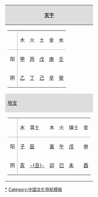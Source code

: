 {|align="right" style="border:1px solid #AAAAAA; margin:5px 0 5px 5px; text-align:center;"
!style="background-color:#DDDDDD;"|[[天干]]
|-
|
{|cellspacing="0" cellpadding="2" width="100%"
|-
|style="border-right:1px solid #AAAAAA; border-bottom:1px solid #AAAAAA;"| ||style="border-bottom:1px solid #AAAAAA;"|木||style="border-bottom:1px solid #AAAAAA;"|火||style="border-bottom:1px solid #AAAAAA;"|土||style="border-bottom:1px solid #AAAAAA;"|金||style="border-bottom:1px solid #AAAAAA;"|水
|-
|style="border-right:1px solid #AAAAAA;"|阳||[[甲 (天干)|甲]]||[[丙]]||[[戊]]||[[庚]]||[[壬]]
|-
|bgcolor="#EEEEEE" style="border-right:1px solid #AAAAAA;"|阴||bgcolor="#EEEEEE"|[[乙]]||bgcolor="#EEEEEE"|[[丁 (天干)|丁]]||bgcolor="#EEEEEE"|[[己 (天干)|己]]||bgcolor="#EEEEEE"|[[辛 (天干)|辛]]||bgcolor="#EEEEEE"|[[癸]]
|}
|------
!style="background-color:#DDDDDD;"|[[地支]]
|-
|
{|cellspacing="0" cellpadding="2" width="100%"
|-
|style="border-right:1px solid #AAAAAA; border-bottom:1px solid #AAAAAA;"| ||style="border-bottom:1px solid #AAAAAA;"|水||style="border-bottom:1px solid #AAAAAA;"|濕土||style="border-bottom:1px solid #AAAAAA;"|木||style="border-bottom:1px solid #AAAAAA;"|火||style="border-bottom:1px solid #AAAAAA;"|燥土||style="border-bottom:1px solid #AAAAAA;"|金
|-
|style="border-right:1px solid #AAAAAA;"|阳||[[子 (地支)|子]]||[[辰]]||[[寅]]||[[午]]||[[戌]]||[[申 (地支)|申]]
|-
|bgcolor="#EEEEEE" style="border-right:1px solid #AAAAAA;"|阴||bgcolor="#EEEEEE"|[[亥]]||bgcolor="#EEEEEE"|[[丑 (地支)|-{丑}-]]||bgcolor="#EEEEEE"|[[卯]]||bgcolor="#EEEEEE"|[[巳]]||bgcolor="#EEEEEE"|[[未]]||bgcolor="#EEEEEE"|[[酉]]||
|}
|}<noinclude>

[[Category:干支|*]]
[[Category:中国文化导航模板]]
</noinclude>